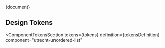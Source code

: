 <!-- @license CC0-1.0 -->


<Meta title="CSS Component/Unordered List/README" />

<Description>{document}</Description>

## Design Tokens

<ComponentTokensSection
  tokens={tokens}
  definition={tokensDefinition}
  component="utrecht-unordered-list"
></ComponentTokensSection>
